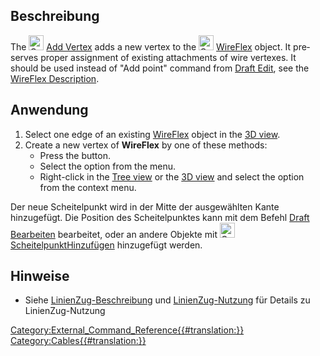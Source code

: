 <languages/>

{{Docnav
|[[Cables_WireFlex/de|LinienZug]]
|[[Cables_DelVertex/de| ScheitelpunktLöschen]]
|[[Cables_Workbench/de|Arbeitsbereich Cables]]
|IconL=Cables_WireFlex.svg
|IconR=Cables_DelVertex.svg
|IconC=Cables_workbench_icon.svg
}}

{{GuiCommand/de
|Name=Cables AddVertex
|Name/de=Cables ScheitelpunktHinzufügen
|MenuLocation=Cable Drähte → Scheitelpunkt hinzufügen
|Workbenches=[[Cables_Workbench/de|Cables]]
|Shortcut=
|Version=1.0
|SeeAlso=[[Cables_DelVertex/de|Cables ScheitelpunktLöschen]]
}}

<span id="Description"></span>
==Beschreibung==

<div lang="en" dir="ltr" class="mw-content-ltr">
The [[Image:Cables_AddVertex.svg|24px]] [[Cables_AddVertex|Add Vertex]] adds a new vertex to the [[Image:Cables_WireFlex.svg|24px]] [[Cables_WireFlex|WireFlex]] object. It preserves proper assignment of existing attachments of wire vertexes. It should be used instead of "Add point" command from [[Draft_Edit|Draft Edit]], see the [[Cables_WireFlex#Description|WireFlex Description]].
</div>

<span id="Usage"></span>
==Anwendung==

<div lang="en" dir="ltr" class="mw-content-ltr">
# Select one edge of an existing [[Cables_WireFlex|WireFlex]] object in the [[3D_view|3D view]].
# Create a new vertex of '''WireFlex''' by one of these methods:
#* Press the {{Button|[[Image:Cables_AddVertex.svg|16px]] [[Cables_AddVertex|Add Vertex]]}} button.
#* Select the {{MenuCommand|Cable Wires → [[Image:Cables_AddVertex.svg|16px]] Add Vertex}} option from the menu.
#* Right-click in the [[Tree_view|Tree view]] or the [[3D_view|3D view]] and select the {{MenuCommand|Cable Wires → [[Image:Cables_AddVertex.svg|16px]] Add Vertex}} option from the context menu.
</div>

Der neue Scheitelpunkt wird in der Mitte der ausgewählten Kante hinzugefügt. Die Position des Scheitelpunktes kann mit dem Befehl [[Draft_Edit/de|Draft Bearbeiten]] bearbeitet,  oder an andere Objekte mit [[Image:Cables_AttachVertex.svg|24px]] [[Cables_AttachVertex/de|ScheitelpunktHinzufügen]] hinzugefügt werden.

<span id="Notes"></span>
==Hinweise==

* Siehe  [[Cables_WireFlex/de#Description|LinienZug-Beschreibung]] und [[Cables_WireFlex/de#Usage|LinienZug-Nutzung]] für Details zu LinienZug-Nutzung


{{Docnav
|[[Cables_WireFlex/de|LinienZug]]
|[[Cables_DelVertex/de| ScheitelpunktLöschen]]
|[[Cables_Workbench/de|Arbeitsbereich Cables]]
|IconL=Cables_WireFlex.svg
|IconR=Cables_DelVertex.svg
|IconC=Cables_workbench_icon.svg
}}

[[Category:External_Command_Reference{{#translation:}}]]
[[Category:Cables{{#translation:}}]]